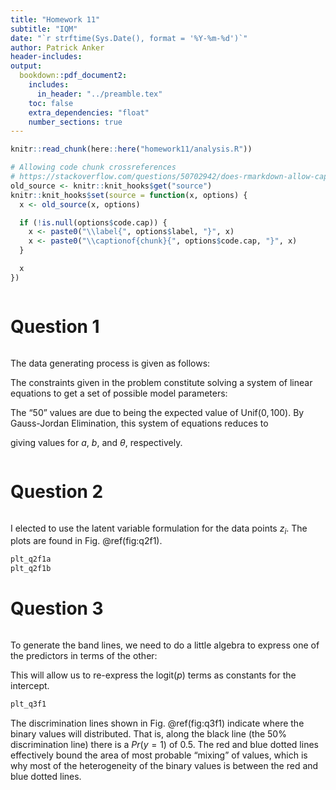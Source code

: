 ```yaml
---
title: "Homework 11"
subtitle: "IQM"
date: "`r strftime(Sys.Date(), format = '%Y-%m-%d')`"
author: Patrick Anker
header-includes:
output: 
  bookdown::pdf_document2:
    includes:
      in_header: "../preamble.tex"
    toc: false
    extra_dependencies: "float"
    number_sections: true
---
```


```r
knitr::read_chunk(here::here("homework11/analysis.R"))

# Allowing code chunk crossreferences
# https://stackoverflow.com/questions/50702942/does-rmarkdown-allow-captions-and-references-for-code-chunks
old_source <- knitr::knit_hooks$get("source")
knitr::knit_hooks$set(source = function(x, options) {
  x <- old_source(x, options)

  if (!is.null(options$code.cap)) {
    x <- paste0("\\label{", options$label, "}", x)
    x <- paste0("\\captionof{chunk}{", options$code.cap, "}", x)
  }

  x
})
```

```r
```

# Question 1

```r
```

The data generating process is given as follows:

\begin{align*}
\textsc{pass}_i&\sim\mathrm{Bern}(p_i) \\
\mathrm{logit}(p_i)&= a + bx_i + \theta z_i \\
x_i&\sim\mathrm{Unif}(0, 100) \\
z_i&\sim\mathrm{Bern}(0.5)
\end{align*}

The constraints given in the problem constitute solving a system of linear equations to get a set of possible model parameters:

\begin{equation*}
\left(
\begin{array}{cccc}
1 & 50 & 0 & \mathrm{logit}(.6) \\
1 & 100 & 0 & \mathrm{logit}(.8) \\
1 & 50 & 1 & \mathrm{logit}(.7)
\end{array}
\right)
\end{equation*}

The "50" values are due to being the expected value of $\mathrm{Unif}(0, 100)$. By Gauss-Jordan Elimination, this system of equations reduces to


\begin{equation*}
\left(
\begin{array}{cccc}
1 & 0 & 0 & `r mat_rref[1, 4]` \\
0 & 1 & 0 & `r mat_rref[2, 4]` \\
0 & 0 & 1 & `r mat_rref[3, 4]`
\end{array}
\right)
\end{equation*}

giving values for $a$, $b$, and $\theta$, respectively.

```r
```

# Question 2

```r
```

I elected to use the latent variable formulation for the data points $z_i$. The plots are found in Fig. \@ref(fig:q2f1).

```r
plt_q2f1a
plt_q2f1b
```

# Question 3

```r
```

To generate the band lines, we need to do a little algebra to express one of the predictors in terms of the other:

\begin{align*}
\mathrm{logit}(p) &= \alpha + \beta_1 x_1 + \beta_2 x_2 \\
\beta_2 x_2 &= \mathrm{logit}(p) - \alpha - \beta_1 x_1 \\
x_2(x_1) &= \frac{1}{\beta_2}\left(\mathrm{logit}(p) - \alpha\right) - \frac{\beta_1}{\beta_2}x_1
\end{align*}

This will allow us to re-express the $\mathrm{logit}(p)$ terms as constants for the intercept.

```r
plt_q3f1
```

The discrimination lines shown in Fig. \@ref(fig:q3f1) indicate where the binary values will distributed. That is, along the black line (the 50% discrimination line) there is a $Pr(y = 1)$ of 0.5. The red and blue dotted lines effectively bound the area of most probable "mixing" of values, which is why most of the heterogeneity of the binary values is between the red and blue dotted lines.

